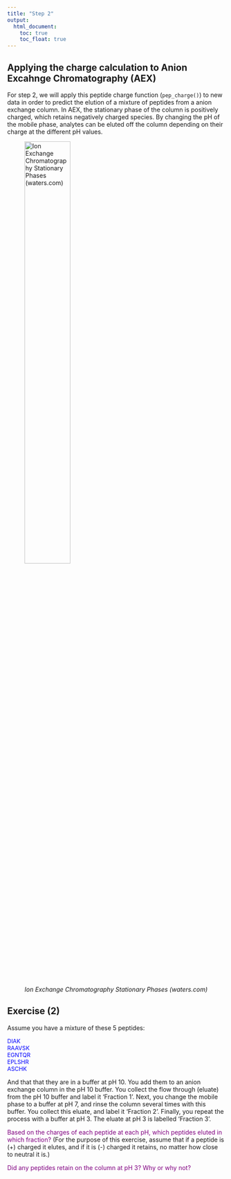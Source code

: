 ```yaml
---
title: "Step 2"
output:
  html_document:
    toc: true
    toc_float: true
---
```

## Applying the charge calculation to Anion Excahnge Chromatography (AEX)
For step 2, we will apply this peptide charge function (`pep_charge()`) to new data in order to predict the elution of a mixture of peptides from a anion exchange column. In AEX, the stationary phase of the column is positively charged, which retains negatively charged species. By changing the pH of the mobile phase, analytes can be eluted off the column depending on their charge at the different pH values.  

![*Ion Exchange Chromatography Stationary Phases (waters.com)*](primer_T_Ion_Exchange_CHromatography.jpg){width=50%}  

## Exercise (2)
Assume you have a mixture of these 5 peptides:  

<font color="blue" size=2>DIAK  
RAAVSK  
EGNTQR  
EPLSHR  
ASCHK</font>  

And that that they are in a buffer at pH 10. You add them to an anion exchange column in the pH 10 buffer. You collect the flow through (eluate) from the pH 10 buffer and label it 'Fraction 1'. Next, you change the mobile phase to a buffer at pH 7, and rinse the column several times with this buffer. You collect this eluate, and label it 'Fraction 2'. Finally, you repeat the process with a buffer at pH 3. The eluate at pH 3 is labelled 'Fraction 3'.  

<font color="purple">Based on the charges of each peptide at each pH, which peptides eluted in which fraction? </font> (For the purpose of this exercise, assume that if a peptide is (+) charged it elutes, and if it is (-) charged it retains, no matter how close to neutral it is.)  

<font color="purple">Did any peptides retain on the column at pH 3? Why or why not?</font>